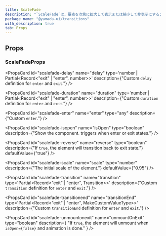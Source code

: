 ```yaml
---
title: ScaleFade
description: "`ScaleFade`は、要素を次第に拡大して表示または縮小して非表示にするコンポーネントです。"
package_name: "@yamada-ui/transitions"
with_description: true
tab: Props
---
```


## Props

### ScaleFadeProps

<PropsCard id="scalefade-about" name="about" type="string" />

<PropsCard id="scalefade-accesskey" name="accessKey" type="string" />

<PropsCard
  id="scalefade-aria-activedescendant"
  name="aria-activedescendant"
  type="string"
/>

<PropsCard id="scalefade-aria-atomic" name="aria-atomic" type="Booleanish" />

<PropsCard
  id="scalefade-aria-autocomplete"
  name="aria-autocomplete"
  type='"list" | "none" | "inline" | "both"'
/>

<PropsCard
  id="scalefade-aria-braillelabel"
  name="aria-braillelabel"
  type="string"
/>

<PropsCard
  id="scalefade-aria-brailleroledescription"
  name="aria-brailleroledescription"
  type="string"
/>

<PropsCard id="scalefade-aria-busy" name="aria-busy" type="Booleanish" />

<PropsCard
  id="scalefade-aria-checked"
  name="aria-checked"
  type='boolean | "true" | "false" | "mixed"'
/>

<PropsCard id="scalefade-aria-colcount" name="aria-colcount" type="number" />

<PropsCard id="scalefade-aria-colindex" name="aria-colindex" type="number" />

<PropsCard
  id="scalefade-aria-colindextext"
  name="aria-colindextext"
  type="string"
/>

<PropsCard id="scalefade-aria-colspan" name="aria-colspan" type="number" />

<PropsCard id="scalefade-aria-controls" name="aria-controls" type="string" />

<PropsCard
  id="scalefade-aria-current"
  name="aria-current"
  type='type ONLY_FOR_FORMAT =
  | boolean
  | "time"
  | "true"
  | "false"
  | "step"
  | "page"
  | "location"
  | "date"'
/>

<PropsCard
  id="scalefade-aria-describedby"
  name="aria-describedby"
  type="string"
/>

<PropsCard
  id="scalefade-aria-description"
  name="aria-description"
  type="string"
/>

<PropsCard id="scalefade-aria-details" name="aria-details" type="string" />

<PropsCard
  id="scalefade-aria-disabled"
  name="aria-disabled"
  type="Booleanish"
/>

<PropsCard
  id="scalefade-aria-dropeffect"
  name="aria-dropeffect"
  type='"link" | "none" | "copy" | "move" | "execute" | "popup"'
/>

<PropsCard
  id="scalefade-aria-errormessage"
  name="aria-errormessage"
  type="string"
/>

<PropsCard
  id="scalefade-aria-expanded"
  name="aria-expanded"
  type="Booleanish"
/>

<PropsCard id="scalefade-aria-flowto" name="aria-flowto" type="string" />

<PropsCard id="scalefade-aria-grabbed" name="aria-grabbed" type="Booleanish" />

<PropsCard
  id="scalefade-aria-haspopup"
  name="aria-haspopup"
  type='type ONLY_FOR_FORMAT =
  | boolean
  | "dialog"
  | "menu"
  | "true"
  | "false"
  | "grid"
  | "listbox"
  | "tree"'
/>

<PropsCard id="scalefade-aria-hidden" name="aria-hidden" type="Booleanish" />

<PropsCard
  id="scalefade-aria-invalid"
  name="aria-invalid"
  type='boolean | "true" | "false" | "grammar" | "spelling"'
/>

<PropsCard
  id="scalefade-aria-keyshortcuts"
  name="aria-keyshortcuts"
  type="string"
/>

<PropsCard id="scalefade-aria-label" name="aria-label" type="string" />

<PropsCard
  id="scalefade-aria-labelledby"
  name="aria-labelledby"
  type="string"
/>

<PropsCard id="scalefade-aria-level" name="aria-level" type="number" />

<PropsCard
  id="scalefade-aria-live"
  name="aria-live"
  type='"off" | "assertive" | "polite"'
/>

<PropsCard id="scalefade-aria-modal" name="aria-modal" type="Booleanish" />

<PropsCard
  id="scalefade-aria-multiline"
  name="aria-multiline"
  type="Booleanish"
/>

<PropsCard
  id="scalefade-aria-multiselectable"
  name="aria-multiselectable"
  type="Booleanish"
/>

<PropsCard
  id="scalefade-aria-orientation"
  name="aria-orientation"
  type='"horizontal" | "vertical"'
/>

<PropsCard id="scalefade-aria-owns" name="aria-owns" type="string" />

<PropsCard
  id="scalefade-aria-placeholder"
  name="aria-placeholder"
  type="string"
/>

<PropsCard id="scalefade-aria-posinset" name="aria-posinset" type="number" />

<PropsCard
  id="scalefade-aria-pressed"
  name="aria-pressed"
  type='boolean | "true" | "false" | "mixed"'
/>

<PropsCard
  id="scalefade-aria-readonly"
  name="aria-readonly"
  type="Booleanish"
/>

<PropsCard
  id="scalefade-aria-relevant"
  name="aria-relevant"
  type='type ONLY_FOR_FORMAT =
  | "text"
  | "all"
  | "additions"
  | "additions removals"
  | "additions text"
  | "removals"
  | "removals additions"
  | "removals text"
  | "text additions"
  | "text removals"'
/>

<PropsCard
  id="scalefade-aria-required"
  name="aria-required"
  type="Booleanish"
/>

<PropsCard
  id="scalefade-aria-roledescription"
  name="aria-roledescription"
  type="string"
/>

<PropsCard id="scalefade-aria-rowcount" name="aria-rowcount" type="number" />

<PropsCard id="scalefade-aria-rowindex" name="aria-rowindex" type="number" />

<PropsCard
  id="scalefade-aria-rowindextext"
  name="aria-rowindextext"
  type="string"
/>

<PropsCard id="scalefade-aria-rowspan" name="aria-rowspan" type="number" />

<PropsCard
  id="scalefade-aria-selected"
  name="aria-selected"
  type="Booleanish"
/>

<PropsCard id="scalefade-aria-setsize" name="aria-setsize" type="number" />

<PropsCard
  id="scalefade-aria-sort"
  name="aria-sort"
  type='"none" | "ascending" | "descending" | "other"'
/>

<PropsCard id="scalefade-aria-valuemax" name="aria-valuemax" type="number" />

<PropsCard id="scalefade-aria-valuemin" name="aria-valuemin" type="number" />

<PropsCard id="scalefade-aria-valuenow" name="aria-valuenow" type="number" />

<PropsCard id="scalefade-aria-valuetext" name="aria-valuetext" type="string" />

<PropsCard
  id="scalefade-as"
  name="as"
  type='"symbol" | "object" | "a" | "abbr" | "address" | "area" | "article" | "aside" | "audio" | "b" | "base" | "bdi" | "bdo" | "big" | "blockquote" | "body" | "br" | "button" | "canvas" | ... 149 more ... | "view"'
/>

<PropsCard id="scalefade-autocapitalize" name="autoCapitalize" type="string" />

<PropsCard id="scalefade-autocorrect" name="autoCorrect" type="string" />

<PropsCard id="scalefade-autofocus" name="autoFocus" type="boolean" />

<PropsCard id="scalefade-autosave" name="autoSave" type="string" />

<PropsCard id="scalefade-classname" name="className" type="string" />

<PropsCard id="scalefade-content" name="content" type="string" />

<PropsCard
  id="scalefade-contenteditable"
  name="contentEditable"
  type='"inherit" | Booleanish | "plaintext-only"'
/>

<PropsCard id="scalefade-contextmenu" name="contextMenu" type="string" />

<PropsCard
  id="scalefade-dangerouslysetinnerhtml"
  name="dangerouslySetInnerHTML"
  type="{ __html: string | TrustedHTML }"
/>

<PropsCard id="scalefade-datatype" name="datatype" type="string" />

<PropsCard id="scalefade-defaultchecked" name="defaultChecked" type="boolean" />

<PropsCard
  id="scalefade-defaultvalue"
  name="defaultValue"
  type="string | number | readonly string[]"
/>

<PropsCard
  id="scalefade-delay"
  name="delay"
  type='number | Partial<Record<"exit" | "enter", number>>'
  description={"Custom `delay` definition for `enter` and `exit`."}
/>

<PropsCard id="scalefade-dir" name="dir" type="string" />

<PropsCard id="scalefade-draggable" name="draggable" type="Booleanish" />

<PropsCard
  id="scalefade-duration"
  name="duration"
  type='number | Partial<Record<"exit" | "enter", number>>'
  description={"Custom `duration` definition for `enter` and `exit`."}
/>

<PropsCard
  id="scalefade-enter"
  name="enter"
  type="any"
  description={"Custom `enter`."}
/>

<PropsCard id="scalefade-hidden" name="hidden" type="boolean" />

<PropsCard id="scalefade-id" name="id" type="string" />

<PropsCard id="scalefade-inlist" name="inlist" type="any" />

<PropsCard
  id="scalefade-inputmode"
  name="inputMode"
  type='type ONLY_FOR_FORMAT =
  | "search"
  | "text"
  | "none"
  | "tel"
  | "url"
  | "email"
  | "numeric"
  | "decimal"'
/>

<PropsCard id="scalefade-is" name="is" type="string" />

<PropsCard
  id="scalefade-isopen"
  name="isOpen"
  type="boolean"
  description={"Show the component. triggers when enter or exit states."}
/>

<PropsCard id="scalefade-itemid" name="itemID" type="string" />

<PropsCard id="scalefade-itemprop" name="itemProp" type="string" />

<PropsCard id="scalefade-itemref" name="itemRef" type="string" />

<PropsCard id="scalefade-itemscope" name="itemScope" type="boolean" />

<PropsCard id="scalefade-itemtype" name="itemType" type="string" />

<PropsCard id="scalefade-lang" name="lang" type="string" />

<PropsCard id="scalefade-nonce" name="nonce" type="string" />

<PropsCard
  id="scalefade-onabort"
  name="onAbort"
  type="ReactEventHandler<HTMLDivElement>"
/>

<PropsCard
  id="scalefade-onabortcapture"
  name="onAbortCapture"
  type="ReactEventHandler<HTMLDivElement>"
/>

<PropsCard
  id="scalefade-onanimationend"
  name="onAnimationEnd"
  type="AnimationEventHandler<HTMLDivElement>"
/>

<PropsCard
  id="scalefade-onanimationendcapture"
  name="onAnimationEndCapture"
  type="AnimationEventHandler<HTMLDivElement>"
/>

<PropsCard
  id="scalefade-onanimationiteration"
  name="onAnimationIteration"
  type="AnimationEventHandler<HTMLDivElement>"
/>

<PropsCard
  id="scalefade-onanimationiterationcapture"
  name="onAnimationIterationCapture"
  type="AnimationEventHandler<HTMLDivElement>"
/>

<PropsCard
  id="scalefade-onanimationstartcapture"
  name="onAnimationStartCapture"
  type="AnimationEventHandler<HTMLDivElement>"
/>

<PropsCard
  id="scalefade-onauxclick"
  name="onAuxClick"
  type="MouseEventHandler<HTMLDivElement>"
/>

<PropsCard
  id="scalefade-onauxclickcapture"
  name="onAuxClickCapture"
  type="MouseEventHandler<HTMLDivElement>"
/>

<PropsCard
  id="scalefade-onbeforeinput"
  name="onBeforeInput"
  type="FormEventHandler<HTMLDivElement>"
/>

<PropsCard
  id="scalefade-onbeforeinputcapture"
  name="onBeforeInputCapture"
  type="FormEventHandler<HTMLDivElement>"
/>

<PropsCard
  id="scalefade-onblur"
  name="onBlur"
  type="FocusEventHandler<HTMLDivElement>"
/>

<PropsCard
  id="scalefade-onblurcapture"
  name="onBlurCapture"
  type="FocusEventHandler<HTMLDivElement>"
/>

<PropsCard
  id="scalefade-oncanplay"
  name="onCanPlay"
  type="ReactEventHandler<HTMLDivElement>"
/>

<PropsCard
  id="scalefade-oncanplaycapture"
  name="onCanPlayCapture"
  type="ReactEventHandler<HTMLDivElement>"
/>

<PropsCard
  id="scalefade-oncanplaythrough"
  name="onCanPlayThrough"
  type="ReactEventHandler<HTMLDivElement>"
/>

<PropsCard
  id="scalefade-oncanplaythroughcapture"
  name="onCanPlayThroughCapture"
  type="ReactEventHandler<HTMLDivElement>"
/>

<PropsCard
  id="scalefade-onchange"
  name="onChange"
  type="FormEventHandler<HTMLDivElement>"
/>

<PropsCard
  id="scalefade-onchangecapture"
  name="onChangeCapture"
  type="FormEventHandler<HTMLDivElement>"
/>

<PropsCard
  id="scalefade-onclick"
  name="onClick"
  type="MouseEventHandler<HTMLDivElement>"
/>

<PropsCard
  id="scalefade-onclickcapture"
  name="onClickCapture"
  type="MouseEventHandler<HTMLDivElement>"
/>

<PropsCard
  id="scalefade-oncompositionend"
  name="onCompositionEnd"
  type="CompositionEventHandler<HTMLDivElement>"
/>

<PropsCard
  id="scalefade-oncompositionendcapture"
  name="onCompositionEndCapture"
  type="CompositionEventHandler<HTMLDivElement>"
/>

<PropsCard
  id="scalefade-oncompositionstart"
  name="onCompositionStart"
  type="CompositionEventHandler<HTMLDivElement>"
/>

<PropsCard
  id="scalefade-oncompositionstartcapture"
  name="onCompositionStartCapture"
  type="CompositionEventHandler<HTMLDivElement>"
/>

<PropsCard
  id="scalefade-oncompositionupdate"
  name="onCompositionUpdate"
  type="CompositionEventHandler<HTMLDivElement>"
/>

<PropsCard
  id="scalefade-oncompositionupdatecapture"
  name="onCompositionUpdateCapture"
  type="CompositionEventHandler<HTMLDivElement>"
/>

<PropsCard
  id="scalefade-oncontextmenu"
  name="onContextMenu"
  type="MouseEventHandler<HTMLDivElement>"
/>

<PropsCard
  id="scalefade-oncontextmenucapture"
  name="onContextMenuCapture"
  type="MouseEventHandler<HTMLDivElement>"
/>

<PropsCard
  id="scalefade-oncopy"
  name="onCopy"
  type="ClipboardEventHandler<HTMLDivElement>"
/>

<PropsCard
  id="scalefade-oncopycapture"
  name="onCopyCapture"
  type="ClipboardEventHandler<HTMLDivElement>"
/>

<PropsCard
  id="scalefade-oncut"
  name="onCut"
  type="ClipboardEventHandler<HTMLDivElement>"
/>

<PropsCard
  id="scalefade-oncutcapture"
  name="onCutCapture"
  type="ClipboardEventHandler<HTMLDivElement>"
/>

<PropsCard
  id="scalefade-ondoubleclick"
  name="onDoubleClick"
  type="MouseEventHandler<HTMLDivElement>"
/>

<PropsCard
  id="scalefade-ondoubleclickcapture"
  name="onDoubleClickCapture"
  type="MouseEventHandler<HTMLDivElement>"
/>

<PropsCard
  id="scalefade-ondragcapture"
  name="onDragCapture"
  type="DragEventHandler<HTMLDivElement>"
/>

<PropsCard
  id="scalefade-ondragendcapture"
  name="onDragEndCapture"
  type="DragEventHandler<HTMLDivElement>"
/>

<PropsCard
  id="scalefade-ondragenter"
  name="onDragEnter"
  type="DragEventHandler<HTMLDivElement>"
/>

<PropsCard
  id="scalefade-ondragentercapture"
  name="onDragEnterCapture"
  type="DragEventHandler<HTMLDivElement>"
/>

<PropsCard
  id="scalefade-ondragexit"
  name="onDragExit"
  type="DragEventHandler<HTMLDivElement>"
/>

<PropsCard
  id="scalefade-ondragexitcapture"
  name="onDragExitCapture"
  type="DragEventHandler<HTMLDivElement>"
/>

<PropsCard
  id="scalefade-ondragleave"
  name="onDragLeave"
  type="DragEventHandler<HTMLDivElement>"
/>

<PropsCard
  id="scalefade-ondragleavecapture"
  name="onDragLeaveCapture"
  type="DragEventHandler<HTMLDivElement>"
/>

<PropsCard
  id="scalefade-ondragover"
  name="onDragOver"
  type="DragEventHandler<HTMLDivElement>"
/>

<PropsCard
  id="scalefade-ondragovercapture"
  name="onDragOverCapture"
  type="DragEventHandler<HTMLDivElement>"
/>

<PropsCard
  id="scalefade-ondragstartcapture"
  name="onDragStartCapture"
  type="DragEventHandler<HTMLDivElement>"
/>

<PropsCard
  id="scalefade-ondrop"
  name="onDrop"
  type="DragEventHandler<HTMLDivElement>"
/>

<PropsCard
  id="scalefade-ondropcapture"
  name="onDropCapture"
  type="DragEventHandler<HTMLDivElement>"
/>

<PropsCard
  id="scalefade-ondurationchange"
  name="onDurationChange"
  type="ReactEventHandler<HTMLDivElement>"
/>

<PropsCard
  id="scalefade-ondurationchangecapture"
  name="onDurationChangeCapture"
  type="ReactEventHandler<HTMLDivElement>"
/>

<PropsCard
  id="scalefade-onemptied"
  name="onEmptied"
  type="ReactEventHandler<HTMLDivElement>"
/>

<PropsCard
  id="scalefade-onemptiedcapture"
  name="onEmptiedCapture"
  type="ReactEventHandler<HTMLDivElement>"
/>

<PropsCard
  id="scalefade-onencrypted"
  name="onEncrypted"
  type="ReactEventHandler<HTMLDivElement>"
/>

<PropsCard
  id="scalefade-onencryptedcapture"
  name="onEncryptedCapture"
  type="ReactEventHandler<HTMLDivElement>"
/>

<PropsCard
  id="scalefade-onended"
  name="onEnded"
  type="ReactEventHandler<HTMLDivElement>"
/>

<PropsCard
  id="scalefade-onendedcapture"
  name="onEndedCapture"
  type="ReactEventHandler<HTMLDivElement>"
/>

<PropsCard
  id="scalefade-onerror"
  name="onError"
  type="ReactEventHandler<HTMLDivElement>"
/>

<PropsCard
  id="scalefade-onerrorcapture"
  name="onErrorCapture"
  type="ReactEventHandler<HTMLDivElement>"
/>

<PropsCard
  id="scalefade-onfocus"
  name="onFocus"
  type="FocusEventHandler<HTMLDivElement>"
/>

<PropsCard
  id="scalefade-onfocuscapture"
  name="onFocusCapture"
  type="FocusEventHandler<HTMLDivElement>"
/>

<PropsCard
  id="scalefade-ongotpointercapture"
  name="onGotPointerCapture"
  type="PointerEventHandler<HTMLDivElement>"
/>

<PropsCard
  id="scalefade-ongotpointercapturecapture"
  name="onGotPointerCaptureCapture"
  type="PointerEventHandler<HTMLDivElement>"
/>

<PropsCard
  id="scalefade-oninput"
  name="onInput"
  type="FormEventHandler<HTMLDivElement>"
/>

<PropsCard
  id="scalefade-oninputcapture"
  name="onInputCapture"
  type="FormEventHandler<HTMLDivElement>"
/>

<PropsCard
  id="scalefade-oninvalid"
  name="onInvalid"
  type="FormEventHandler<HTMLDivElement>"
/>

<PropsCard
  id="scalefade-oninvalidcapture"
  name="onInvalidCapture"
  type="FormEventHandler<HTMLDivElement>"
/>

<PropsCard
  id="scalefade-onkeydown"
  name="onKeyDown"
  type="KeyboardEventHandler<HTMLDivElement>"
/>

<PropsCard
  id="scalefade-onkeydowncapture"
  name="onKeyDownCapture"
  type="KeyboardEventHandler<HTMLDivElement>"
/>

<PropsCard
  id="scalefade-onkeypress"
  name="onKeyPress"
  type="KeyboardEventHandler<HTMLDivElement>"
/>

<PropsCard
  id="scalefade-onkeypresscapture"
  name="onKeyPressCapture"
  type="KeyboardEventHandler<HTMLDivElement>"
/>

<PropsCard
  id="scalefade-onkeyup"
  name="onKeyUp"
  type="KeyboardEventHandler<HTMLDivElement>"
/>

<PropsCard
  id="scalefade-onkeyupcapture"
  name="onKeyUpCapture"
  type="KeyboardEventHandler<HTMLDivElement>"
/>

<PropsCard
  id="scalefade-onload"
  name="onLoad"
  type="ReactEventHandler<HTMLDivElement>"
/>

<PropsCard
  id="scalefade-onloadcapture"
  name="onLoadCapture"
  type="ReactEventHandler<HTMLDivElement>"
/>

<PropsCard
  id="scalefade-onloadeddata"
  name="onLoadedData"
  type="ReactEventHandler<HTMLDivElement>"
/>

<PropsCard
  id="scalefade-onloadeddatacapture"
  name="onLoadedDataCapture"
  type="ReactEventHandler<HTMLDivElement>"
/>

<PropsCard
  id="scalefade-onloadedmetadata"
  name="onLoadedMetadata"
  type="ReactEventHandler<HTMLDivElement>"
/>

<PropsCard
  id="scalefade-onloadedmetadatacapture"
  name="onLoadedMetadataCapture"
  type="ReactEventHandler<HTMLDivElement>"
/>

<PropsCard
  id="scalefade-onloadstart"
  name="onLoadStart"
  type="ReactEventHandler<HTMLDivElement>"
/>

<PropsCard
  id="scalefade-onloadstartcapture"
  name="onLoadStartCapture"
  type="ReactEventHandler<HTMLDivElement>"
/>

<PropsCard
  id="scalefade-onlostpointercapture"
  name="onLostPointerCapture"
  type="PointerEventHandler<HTMLDivElement>"
/>

<PropsCard
  id="scalefade-onlostpointercapturecapture"
  name="onLostPointerCaptureCapture"
  type="PointerEventHandler<HTMLDivElement>"
/>

<PropsCard
  id="scalefade-onmousedown"
  name="onMouseDown"
  type="MouseEventHandler<HTMLDivElement>"
/>

<PropsCard
  id="scalefade-onmousedowncapture"
  name="onMouseDownCapture"
  type="MouseEventHandler<HTMLDivElement>"
/>

<PropsCard
  id="scalefade-onmouseenter"
  name="onMouseEnter"
  type="MouseEventHandler<HTMLDivElement>"
/>

<PropsCard
  id="scalefade-onmouseleave"
  name="onMouseLeave"
  type="MouseEventHandler<HTMLDivElement>"
/>

<PropsCard
  id="scalefade-onmousemove"
  name="onMouseMove"
  type="MouseEventHandler<HTMLDivElement>"
/>

<PropsCard
  id="scalefade-onmousemovecapture"
  name="onMouseMoveCapture"
  type="MouseEventHandler<HTMLDivElement>"
/>

<PropsCard
  id="scalefade-onmouseout"
  name="onMouseOut"
  type="MouseEventHandler<HTMLDivElement>"
/>

<PropsCard
  id="scalefade-onmouseoutcapture"
  name="onMouseOutCapture"
  type="MouseEventHandler<HTMLDivElement>"
/>

<PropsCard
  id="scalefade-onmouseover"
  name="onMouseOver"
  type="MouseEventHandler<HTMLDivElement>"
/>

<PropsCard
  id="scalefade-onmouseovercapture"
  name="onMouseOverCapture"
  type="MouseEventHandler<HTMLDivElement>"
/>

<PropsCard
  id="scalefade-onmouseup"
  name="onMouseUp"
  type="MouseEventHandler<HTMLDivElement>"
/>

<PropsCard
  id="scalefade-onmouseupcapture"
  name="onMouseUpCapture"
  type="MouseEventHandler<HTMLDivElement>"
/>

<PropsCard
  id="scalefade-onpaste"
  name="onPaste"
  type="ClipboardEventHandler<HTMLDivElement>"
/>

<PropsCard
  id="scalefade-onpastecapture"
  name="onPasteCapture"
  type="ClipboardEventHandler<HTMLDivElement>"
/>

<PropsCard
  id="scalefade-onpause"
  name="onPause"
  type="ReactEventHandler<HTMLDivElement>"
/>

<PropsCard
  id="scalefade-onpausecapture"
  name="onPauseCapture"
  type="ReactEventHandler<HTMLDivElement>"
/>

<PropsCard
  id="scalefade-onplay"
  name="onPlay"
  type="ReactEventHandler<HTMLDivElement>"
/>

<PropsCard
  id="scalefade-onplaycapture"
  name="onPlayCapture"
  type="ReactEventHandler<HTMLDivElement>"
/>

<PropsCard
  id="scalefade-onplaying"
  name="onPlaying"
  type="ReactEventHandler<HTMLDivElement>"
/>

<PropsCard
  id="scalefade-onplayingcapture"
  name="onPlayingCapture"
  type="ReactEventHandler<HTMLDivElement>"
/>

<PropsCard
  id="scalefade-onpointercancel"
  name="onPointerCancel"
  type="PointerEventHandler<HTMLDivElement>"
/>

<PropsCard
  id="scalefade-onpointercancelcapture"
  name="onPointerCancelCapture"
  type="PointerEventHandler<HTMLDivElement>"
/>

<PropsCard
  id="scalefade-onpointerdown"
  name="onPointerDown"
  type="PointerEventHandler<HTMLDivElement>"
/>

<PropsCard
  id="scalefade-onpointerdowncapture"
  name="onPointerDownCapture"
  type="PointerEventHandler<HTMLDivElement>"
/>

<PropsCard
  id="scalefade-onpointerenter"
  name="onPointerEnter"
  type="PointerEventHandler<HTMLDivElement>"
/>

<PropsCard
  id="scalefade-onpointerentercapture"
  name="onPointerEnterCapture"
  type="PointerEventHandler<HTMLDivElement>"
/>

<PropsCard
  id="scalefade-onpointerleave"
  name="onPointerLeave"
  type="PointerEventHandler<HTMLDivElement>"
/>

<PropsCard
  id="scalefade-onpointerleavecapture"
  name="onPointerLeaveCapture"
  type="PointerEventHandler<HTMLDivElement>"
/>

<PropsCard
  id="scalefade-onpointermove"
  name="onPointerMove"
  type="PointerEventHandler<HTMLDivElement>"
/>

<PropsCard
  id="scalefade-onpointermovecapture"
  name="onPointerMoveCapture"
  type="PointerEventHandler<HTMLDivElement>"
/>

<PropsCard
  id="scalefade-onpointerout"
  name="onPointerOut"
  type="PointerEventHandler<HTMLDivElement>"
/>

<PropsCard
  id="scalefade-onpointeroutcapture"
  name="onPointerOutCapture"
  type="PointerEventHandler<HTMLDivElement>"
/>

<PropsCard
  id="scalefade-onpointerover"
  name="onPointerOver"
  type="PointerEventHandler<HTMLDivElement>"
/>

<PropsCard
  id="scalefade-onpointerovercapture"
  name="onPointerOverCapture"
  type="PointerEventHandler<HTMLDivElement>"
/>

<PropsCard
  id="scalefade-onpointerup"
  name="onPointerUp"
  type="PointerEventHandler<HTMLDivElement>"
/>

<PropsCard
  id="scalefade-onpointerupcapture"
  name="onPointerUpCapture"
  type="PointerEventHandler<HTMLDivElement>"
/>

<PropsCard
  id="scalefade-onprogress"
  name="onProgress"
  type="ReactEventHandler<HTMLDivElement>"
/>

<PropsCard
  id="scalefade-onprogresscapture"
  name="onProgressCapture"
  type="ReactEventHandler<HTMLDivElement>"
/>

<PropsCard
  id="scalefade-onratechange"
  name="onRateChange"
  type="ReactEventHandler<HTMLDivElement>"
/>

<PropsCard
  id="scalefade-onratechangecapture"
  name="onRateChangeCapture"
  type="ReactEventHandler<HTMLDivElement>"
/>

<PropsCard
  id="scalefade-onreset"
  name="onReset"
  type="FormEventHandler<HTMLDivElement>"
/>

<PropsCard
  id="scalefade-onresetcapture"
  name="onResetCapture"
  type="FormEventHandler<HTMLDivElement>"
/>

<PropsCard
  id="scalefade-onresize"
  name="onResize"
  type="ReactEventHandler<HTMLDivElement>"
/>

<PropsCard
  id="scalefade-onresizecapture"
  name="onResizeCapture"
  type="ReactEventHandler<HTMLDivElement>"
/>

<PropsCard
  id="scalefade-onscroll"
  name="onScroll"
  type="UIEventHandler<HTMLDivElement>"
/>

<PropsCard
  id="scalefade-onscrollcapture"
  name="onScrollCapture"
  type="UIEventHandler<HTMLDivElement>"
/>

<PropsCard
  id="scalefade-onseeked"
  name="onSeeked"
  type="ReactEventHandler<HTMLDivElement>"
/>

<PropsCard
  id="scalefade-onseekedcapture"
  name="onSeekedCapture"
  type="ReactEventHandler<HTMLDivElement>"
/>

<PropsCard
  id="scalefade-onseeking"
  name="onSeeking"
  type="ReactEventHandler<HTMLDivElement>"
/>

<PropsCard
  id="scalefade-onseekingcapture"
  name="onSeekingCapture"
  type="ReactEventHandler<HTMLDivElement>"
/>

<PropsCard
  id="scalefade-onselect"
  name="onSelect"
  type="ReactEventHandler<HTMLDivElement>"
/>

<PropsCard
  id="scalefade-onselectcapture"
  name="onSelectCapture"
  type="ReactEventHandler<HTMLDivElement>"
/>

<PropsCard
  id="scalefade-onstalled"
  name="onStalled"
  type="ReactEventHandler<HTMLDivElement>"
/>

<PropsCard
  id="scalefade-onstalledcapture"
  name="onStalledCapture"
  type="ReactEventHandler<HTMLDivElement>"
/>

<PropsCard
  id="scalefade-onsubmit"
  name="onSubmit"
  type="FormEventHandler<HTMLDivElement>"
/>

<PropsCard
  id="scalefade-onsubmitcapture"
  name="onSubmitCapture"
  type="FormEventHandler<HTMLDivElement>"
/>

<PropsCard
  id="scalefade-onsuspend"
  name="onSuspend"
  type="ReactEventHandler<HTMLDivElement>"
/>

<PropsCard
  id="scalefade-onsuspendcapture"
  name="onSuspendCapture"
  type="ReactEventHandler<HTMLDivElement>"
/>

<PropsCard
  id="scalefade-ontimeupdate"
  name="onTimeUpdate"
  type="ReactEventHandler<HTMLDivElement>"
/>

<PropsCard
  id="scalefade-ontimeupdatecapture"
  name="onTimeUpdateCapture"
  type="ReactEventHandler<HTMLDivElement>"
/>

<PropsCard
  id="scalefade-ontouchcancel"
  name="onTouchCancel"
  type="TouchEventHandler<HTMLDivElement>"
/>

<PropsCard
  id="scalefade-ontouchcancelcapture"
  name="onTouchCancelCapture"
  type="TouchEventHandler<HTMLDivElement>"
/>

<PropsCard
  id="scalefade-ontouchend"
  name="onTouchEnd"
  type="TouchEventHandler<HTMLDivElement>"
/>

<PropsCard
  id="scalefade-ontouchendcapture"
  name="onTouchEndCapture"
  type="TouchEventHandler<HTMLDivElement>"
/>

<PropsCard
  id="scalefade-ontouchmove"
  name="onTouchMove"
  type="TouchEventHandler<HTMLDivElement>"
/>

<PropsCard
  id="scalefade-ontouchmovecapture"
  name="onTouchMoveCapture"
  type="TouchEventHandler<HTMLDivElement>"
/>

<PropsCard
  id="scalefade-ontouchstart"
  name="onTouchStart"
  type="TouchEventHandler<HTMLDivElement>"
/>

<PropsCard
  id="scalefade-ontouchstartcapture"
  name="onTouchStartCapture"
  type="TouchEventHandler<HTMLDivElement>"
/>

<PropsCard
  id="scalefade-ontransitionend"
  name="onTransitionEnd"
  type="TransitionEventHandler<HTMLDivElement>"
/>

<PropsCard
  id="scalefade-ontransitionendcapture"
  name="onTransitionEndCapture"
  type="TransitionEventHandler<HTMLDivElement>"
/>

<PropsCard
  id="scalefade-onvolumechange"
  name="onVolumeChange"
  type="ReactEventHandler<HTMLDivElement>"
/>

<PropsCard
  id="scalefade-onvolumechangecapture"
  name="onVolumeChangeCapture"
  type="ReactEventHandler<HTMLDivElement>"
/>

<PropsCard
  id="scalefade-onwaiting"
  name="onWaiting"
  type="ReactEventHandler<HTMLDivElement>"
/>

<PropsCard
  id="scalefade-onwaitingcapture"
  name="onWaitingCapture"
  type="ReactEventHandler<HTMLDivElement>"
/>

<PropsCard
  id="scalefade-onwheel"
  name="onWheel"
  type="WheelEventHandler<HTMLDivElement>"
/>

<PropsCard
  id="scalefade-onwheelcapture"
  name="onWheelCapture"
  type="WheelEventHandler<HTMLDivElement>"
/>

<PropsCard id="scalefade-prefix" name="prefix" type="string" />

<PropsCard id="scalefade-property" name="property" type="string" />

<PropsCard id="scalefade-radiogroup" name="radioGroup" type="string" />

<PropsCard id="scalefade-rel" name="rel" type="string" />

<PropsCard id="scalefade-resource" name="resource" type="string" />

<PropsCard id="scalefade-results" name="results" type="number" />

<PropsCard id="scalefade-rev" name="rev" type="string" />

<PropsCard
  id="scalefade-reverse"
  name="reverse"
  type="boolean"
  description={"If `true`, the element will transition back to exit state."}
  defaultValue={"true"}
/>

<PropsCard id="scalefade-role" name="role" type="AriaRole" />

<PropsCard
  id="scalefade-scale"
  name="scale"
  type="number"
  description={"The initial scale of the element."}
  defaultValue={"0.95"}
/>

<PropsCard id="scalefade-security" name="security" type="string" />

<PropsCard id="scalefade-slot" name="slot" type="string" />

<PropsCard id="scalefade-spellcheck" name="spellCheck" type="Booleanish" />

<PropsCard
  id="scalefade-suppresscontenteditablewarning"
  name="suppressContentEditableWarning"
  type="boolean"
/>

<PropsCard
  id="scalefade-suppresshydrationwarning"
  name="suppressHydrationWarning"
  type="boolean"
/>

<PropsCard id="scalefade-tabindex" name="tabIndex" type="number" />

<PropsCard id="scalefade-title" name="title" type="string" />

<PropsCard
  id="scalefade-transition"
  name="transition"
  type='Partial<Record<"exit" | "enter", Transition>>'
  description={"Custom `transition` definition for `enter` and `exit`."}
/>

<PropsCard
  id="scalefade-transitionend"
  name="transitionEnd"
  type='Partial<Record<"exit" | "enter", MakeCustomValueType<TargetProperties>>>'
  description={"Custom `transitionEnd` definition for `enter` and `exit`."}
/>

<PropsCard id="scalefade-translate" name="translate" type='"yes" | "no"' />

<PropsCard id="scalefade-typeof" name="typeof" type="string" />

<PropsCard
  id="scalefade-unmountonexit"
  name="unmountOnExit"
  type="boolean"
  description={
    "If `true`, the element will unmount when `isOpen={false}` and animation is done."
  }
/>

<PropsCard
  id="scalefade-unselectable"
  name="unselectable"
  type='"on" | "off"'
/>

<PropsCard id="scalefade-vocab" name="vocab" type="string" />
